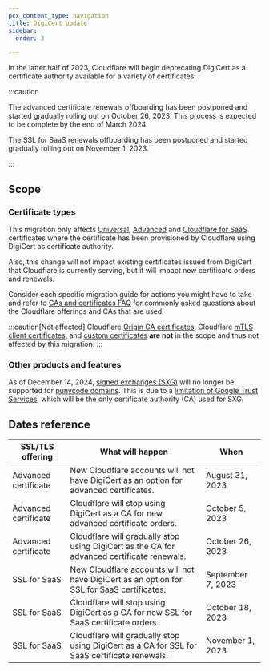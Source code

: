 ```yaml
---
pcx_content_type: navigation
title: DigiCert update
sidebar:
  order: 3

---
```



In the latter half of 2023, Cloudflare will begin deprecating DigiCert as a certificate authority available for a variety of certificates:

<DirectoryListing />

:::caution


The advanced certificate renewals offboarding has been postponed and started gradually rolling out on October 26, 2023. This process is expected to be complete by the end of March 2024.

The SSL for SaaS renewals offboarding has been postponed and started gradually rolling out on November 1, 2023.


:::

## Scope


### Certificate types

This migration only affects [Universal](/ssl/edge-certificates/universal-ssl/), [Advanced](/ssl/edge-certificates/advanced-certificate-manager/) and [Cloudflare for SaaS](/cloudflare-for-platforms/cloudflare-for-saas/) certificates where the certificate has been provisioned by Cloudflare using DigiCert as certificate authority.

Also, this change will not impact existing certificates issued from DigiCert that Cloudflare is currently serving, but it will impact new certificate orders and renewals.

Consider each specific migration guide for actions you might have to take and refer to [CAs and certificates FAQ](/ssl/edge-certificates/troubleshooting/ca-faq/) for commonly asked questions about the Cloudflare offerings and CAs that are used.

:::caution[Not affected]
Cloudflare [Origin CA certificates](/ssl/origin-configuration/origin-ca/), Cloudflare [mTLS client certificates](/ssl/client-certificates/), and [custom certificates](/ssl/edge-certificates/custom-certificates/) **are not** in the scope and thus not affected by this migration.
:::

### Other products and features

As of December 14, 2024, [signed exchanges (SXG)](/speed/optimization/other/signed-exchanges/) will no longer be supported for [punycode domains](https://en.wikipedia.org/wiki/Punycode). This is due to a [limitation of Google Trust Services](/ssl/reference/certificate-authorities/#google-trust-services), which will be the only certificate authority (CA) used for SXG.

## Dates reference



| SSL/TLS offering     | What will happen                                                                             | When              |
| -------------------- | -------------------------------------------------------------------------------------------- | ----------------- |
| Advanced certificate | New Cloudflare accounts will not have DigiCert as an option for advanced certificates.       | August 31, 2023   |
| Advanced certificate | Cloudflare will stop using DigiCert as a CA for new advanced certificate orders.             | October 5, 2023   |
| Advanced certificate | Cloudflare will gradually stop using DigiCert as the CA for advanced certificate renewals.   | October 26, 2023  |
| SSL for SaaS         | New Cloudflare accounts will not have DigiCert as an option for SSL for SaaS certificates.   | September 7, 2023 |
| SSL for SaaS         | Cloudflare will stop using DigiCert as a CA for new SSL for SaaS certificate orders.         | October 18, 2023  |
| SSL for SaaS         | Cloudflare will gradually stop using DigiCert as a CA for SSL for SaaS certificate renewals. | November 1, 2023  |

